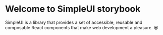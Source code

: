 
<Meta title="SimpleUI/Introduction" />

# Welcome to SimpleUI storybook

SimpleUI is a library that provides a set of accessible, reusable and composable React components that make web development a pleasure. 😎
